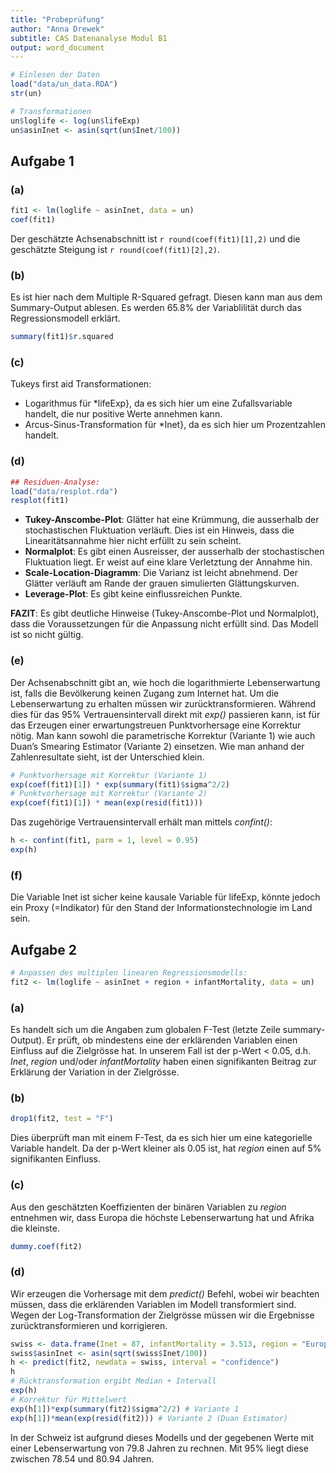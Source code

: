 ---
title: "Probeprüfung"
author: "Anna Drewek"
subtitle: CAS Datenanalyse Modul B1
output: word_document
---



```{r, echo = TRUE}
# Einlesen der Daten
load("data/un_data.RDA")
str(un)

# Transformationen
un$loglife <- log(un$lifeExp)
un$asinInet <- asin(sqrt(un$Inet/100))
```


## Aufgabe 1 

### (a) 

```{r, echo = TRUE}
fit1 <- lm(loglife ~ asinInet, data = un)
coef(fit1)
```

Der geschätzte Achsenabschnitt ist `r round(coef(fit1)[1],2)` und die geschätzte Steigung ist `r round(coef(fit1)[2],2)`.


### (b) 

Es ist hier nach dem Multiple R-Squared gefragt. Diesen kann man aus dem Summary-Output ablesen. Es werden 65.8% der Variablilität durch das Regressionsmodell erklärt.

```{r, echo = TRUE}
summary(fit1)$r.squared
```


### (c)

Tukeys first aid Transformationen:
  
* Logarithmus für *lifeExp}, da es sich hier um eine Zufallsvariable handelt, die nur positive Werte annehmen kann.
* Arcus-Sinus-Transformation für *Inet}, da es sich hier um Prozentzahlen handelt.


### (d) 

```{r, echo = TRUE, fig.width=8, fig.height=7}
## Residuen-Analyse:
load("data/resplot.rda")
resplot(fit1)
```


* **Tukey-Anscombe-Plot**: Glätter hat eine Krümmung, die ausserhalb der stochastischen Fluktuation verläuft. Dies ist ein Hinweis, dass die Linearitätsannahme hier nicht erfüllt zu sein scheint.
* **Normalplot**:  Es gibt einen Ausreisser, der ausserhalb der stochastischen Fluktuation liegt. Er weist auf eine klare Verletztung der Annahme hin.
* **Scale-Location-Diagramm**: Die Varianz ist leicht abnehmend. Der Glätter verläuft am Rande der grauen simulierten Glättungskurven.
* **Leverage-Plot**: Es gibt keine einflussreichen Punkte.

**FAZIT**: Es gibt deutliche Hinweise (Tukey-Anscombe-Plot und Normalplot), dass die Voraussetzungen für die Anpassung nicht erfüllt sind. Das Modell ist so nicht gültig.



### (e)

Der Achsenabschnitt gibt an, wie hoch die logarithmierte Lebenserwartung ist, falls die Bevölkerung keinen Zugang zum Internet hat. Um die Lebenserwartung zu erhalten müssen wir zurücktransformieren. Während dies für das 95% Vertrauensintervall direkt mit *exp()* passieren kann, ist für das Erzeugen einer erwartungstreuen Punktvorhersage eine Korrektur nötig. Man kann sowohl die parametrische Korrektur (Variante 1) wie auch Duan's Smearing Estimator (Variante 2) einsetzen. Wie man anhand der Zahlenresultate sieht, ist der Unterschied klein.


```{r, echo = TRUE}
# Punktvorhersage mit Korrektur (Variante 1)
exp(coef(fit1)[1]) * exp(summary(fit1)$sigma^2/2)
# Punktvorhersage mit Korrektur (Variante 2)
exp(coef(fit1)[1]) * mean(exp(resid(fit1)))
```

Das zugehörige Vertrauensintervall erhält man mittels *confint()*:


```{r, echo = TRUE}
h <- confint(fit1, parm = 1, level = 0.95)
exp(h)
```

### (f) 

Die Variable Inet ist sicher keine kausale Variable für lifeExp, könnte jedoch ein Proxy (=Indikator) für den Stand der Informationstechnologie im Land sein.



## Aufgabe 2 


```{r, echo = TRUE}
# Anpassen des multiplen linearen Regressionsmodells:
fit2 <- lm(loglife ~ asinInet + region + infantMortality, data = un)
```


### (a) 

Es handelt sich um die Angaben zum globalen F-Test (letzte Zeile summary-Output). Er prüft, ob mindestens eine der erklärenden Variablen einen Einfluss auf die Zielgrösse hat. In unserem Fall ist der p-Wert < 0.05, d.h. *Inet*, *region* und/oder *infantMortality* haben einen signifikanten Beitrag zur Erklärung der Variation in der Zielgrösse.


### (b) 

```{r, echo = TRUE}
drop1(fit2, test = "F")
```

Dies überprüft man mit einem F-Test, da es sich hier um eine kategorielle Variable handelt. Da der p-Wert kleiner als 0.05 ist, hat *region* einen auf 5% signifikanten Einfluss.


### (c) 

Aus den geschätzten Koeffizienten der binären Variablen zu *region* entnehmen wir, dass Europa die höchste Lebenserwartung hat und Afrika die kleinste.

```{r, echo = TRUE}
dummy.coef(fit2)
```

### (d) 

Wir erzeugen die Vorhersage mit dem *predict()* Befehl, wobei wir beachten müssen, dass die erklärenden Variablen im Modell transformiert sind. Wegen der Log-Transformation der Zielgrösse müssen wir die Ergebnisse zurücktransformieren und korrigieren.


```{r, echo = TRUE}
swiss <- data.frame(Inet = 87, infantMortality = 3.513, region = "Europe")
swiss$asinInet <- asin(sqrt(swiss$Inet/100))
h <- predict(fit2, newdata = swiss, interval = "confidence")
h
# Rücktransformation ergibt Median + Intervall
exp(h)
# Korrektur für Mittelwert
exp(h[1])*exp(summary(fit2)$sigma^2/2) # Variante 1
exp(h[1])*mean(exp(resid(fit2))) # Variante 2 (Duan Estimator)
```

In der Schweiz ist aufgrund dieses Modells und der gegebenen Werte mit einer Lebenserwartung von 79.8 Jahren zu rechnen. Mit 95% liegt diese zwischen 78.54 und 80.94 Jahren.